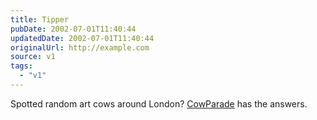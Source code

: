 ```yaml
---
title: Tipper
pubDate: 2002-07-01T11:40:44
updatedDate: 2002-07-01T11:40:44
originalUrl: http://example.com
source: v1
tags:
  - "v1"
---
```


Spotted random art cows around London? [CowParade][1] has the answers.

[1]: http://london.cowparade.net/ "CowParade London"
